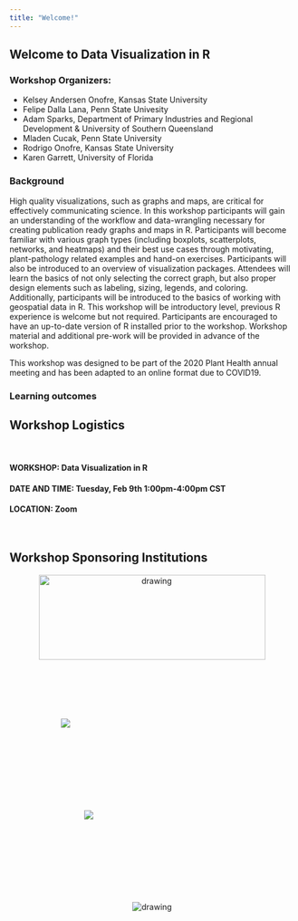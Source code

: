 ```yaml
---
title: "Welcome!"
---
```


## Welcome to Data Visualization in R

### Workshop Organizers: 

 * Kelsey Andersen Onofre, Kansas State University
 * Felipe Dalla Lana, Penn State Univesity 
 * Adam Sparks, Department of Primary Industries and Regional Development & University of Southern Queensland
 * Mladen Cucak, Penn State University
 * Rodrigo Onofre, Kansas State University
 * Karen Garrett, University of Florida
\ 

### Background 

High quality visualizations, such as graphs and maps, are critical for effectively communicating science. In this workshop participants will gain an understanding of the workflow and data-wrangling necessary for creating publication ready graphs and maps in R. Participants will become familiar with various graph types (including boxplots, scatterplots, networks, and heatmaps) and their best use cases through motivating, plant-pathology related examples and hand-on exercises. Participants will also be introduced to an overview of visualization packages. Attendees will learn the basics of not only selecting the correct graph, but also proper design elements such as labeling, sizing, legends, and coloring. Additionally, participants will be introduced to the basics of working with geospatial data in R. This workshop will be introductory level, previous R experience is welcome but not required. Participants are encouraged to have an up-to-date version of R installed prior to the workshop. Workshop material and additional pre-work will be provided in advance of the workshop.

This workshop was designed to be part of the 2020 Plant Health annual meeting and has been adapted to an online format due to COVID19. 

### Learning outcomes


## Workshop Logistics   
\  

#### WORKSHOP: Data Visualization in R
#### DATE AND TIME: Tuesday, Feb 9th 1:00pm-4:00pm  CST
#### LOCATION: Zoom 

\  

## Workshop Sponsoring Institutions

<!-- The padding set in these follows the style guidelines for both orgs, do not modify -->
<center>
<img src="image_files/KState_PlantPathology_C_P.png"alt="drawing" width="400" height="150"/>
</center>


<img src="image_files/USQ_international.png" style="padding:90.71px 90.71px 0 90.71px;">

<img src="image_files/DPIRD.png" style="padding:132px 132px 132px 132px;">

<center>
<img src="image_files/UFPLANTPATH.png"alt="drawing"/>
</center>
